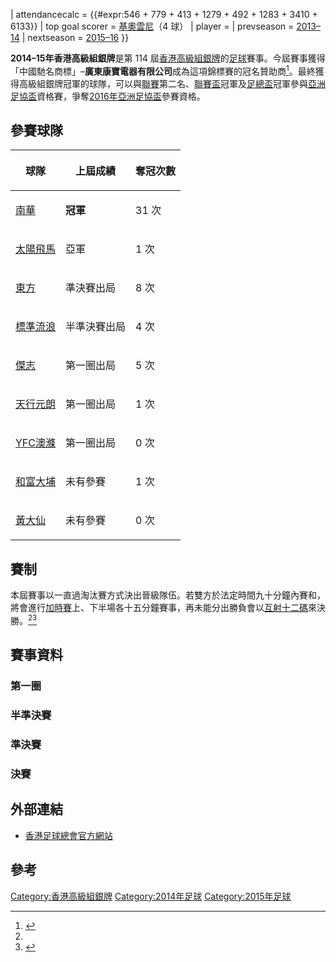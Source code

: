 {{Infobox國內足球盃賽球季
| title              = 香港高級組銀牌
| year               = 2014–15年
| country            = 香港
| edition            = 114
| defending champion = [[南華足球隊|南華]]
| dates              = 2014年10月26日–2015年1月17日
| num_teams          = 9 隊
| champions          = [[東方足球隊|東方]]
| count              = 9
| runner-up          = [[傑志體育會|傑志]]
| matches            = 8
| goals              = {{#expr:3 + 4 + 5 + 5 + 2 + 3 + 4 + 5}}
| attendancecalc     = {{#expr:546 + 779 + 413 + 1279 + 492 + 1283 + 3410 + 6133}}
| top goal scorer    = [[基奧雲尼·施華|基奧雲尼]]（4 球）
| player             = 
| prevseason         = [[2013–14年香港高級組銀牌|2013–14]]
| nextseason         = [[2015–16年香港高級組銀牌|2015–16]]
}}

'''2014–15年香港高級組銀牌'''是第 114 屆[[香港高級組銀牌|香港高級組銀牌]]的[[足球|足球]]賽事。今屆賽事獲得「中國馳名商標」–'''廣東康寶電器有限公司'''成為這項錦標賽的冠名贊助商<ref name=Shield>{{cite news |language=zh-hk |url=http://www.hkfa.com/news_details/12222 |title=香港足球總會宣布廣東康寶電器冠名贊助2014-15年度高級組銀牌賽 |publisher=[[香港足球總會|香港足球總會]] |date=2013年10月4日 |accessdate=2013年10月4日 |archive-url=https://web.archive.org/web/20141028060243/http://www.hkfa.com/news_details/12222 |archive-date=2014年10月28日 |dead-url=yes }}</ref>。最終獲得高級組銀牌冠軍的球隊，可以與[[2014–15年香港超級聯賽|聯賽]]第二名、[[2014–15年香港聯賽盃|聯賽盃]]冠軍及[[2014–15年香港足總盃|足總盃]]冠軍參與[[亞洲足協盃|亞洲足協盃]]資格賽，爭奪[[2016年亞洲足協盃|2016年亞洲足協盃]]參賽資格。

==參賽球隊==
{| class="wikitable" style="text-align: center" border="1"
|-
! 球隊
! 上屆成績
! 奪冠次數
|-
| [[南華足球隊|南華]] || '''冠軍''' || 31 次
|-
| [[太陽飛馬足球會|太陽飛馬]] || 亞軍 || 1 次
|-
| [[東方足球隊|東方]] || 準決賽出局 || 8 次
|-
| [[香港流浪足球會|標準流浪]] || 半準決賽出局 || 4 次
|-
| [[傑志體育會|傑志]] || 第一圈出局 || 5 次
|- 
| [[元朗足球會|天行元朗]] || 第一圈出局 || 1 次
|-
| [[YFC澳滌|YFC澳滌]] || 第一圈出局 || 0 次
|-
| [[大埔足球隊|和富大埔]] || 未有參賽 || 1 次
|-
| [[黃大仙區康樂體育會|黃大仙]] || 未有參賽 || 0 次
|}

==賽制==
本屆賽事以一直過淘汰賽方式決出晉級隊伍。若雙方於法定時間九十分鐘內賽和，將會進行[[加時賽|加時賽]]上、下半場各十五分鐘賽事，再未能分出勝負會以[[互射十二碼|互射十二碼]]來決勝。<ref name=Shield/><ref>{{cite web |url=http://www.hkfa.com/upload/pdf/2014/20141022c.pdf |title=2014-15年度香港足球總會 康寶高級組銀牌賽 |publisher=香港足球總會 |date=2014年10月22日 |accessdate=2014年10月22日 |archive-url=https://web.archive.org/web/20141028083459/http://www.hkfa.com/upload/pdf/2014/20141022c.pdf |archive-date=2014年10月28日 |dead-url=yes }}</ref>

==賽事資料==
===第一圈===
{{footballbox collapsible
|round = S01
|date = 2014年10月26日
|time = 14:30
|team1 = [[元朗足球會|天行元朗]]
|score = 1–2
|team2 = '''[[黃大仙區康樂體育會|黃大仙]]'''
|report = [http://www.hkfa.com/ch/match/detail/16018/ 報告]
|goals1 = [[元洋|元洋]] {{goal|14}}
|goals2 = [[莫斯奧|莫斯奧]] {{goal|6}}<br> [[辛祖|辛祖]] {{goal|79}}
|stadium = [[深水埗運動場|深水埗運動場]]
|attendance = 546
|referee = 何煒昇
}}

===半準決賽===
{{footballbox collapsible
|round = S02
|date = 2014年11月29日
|time = 14:30
|team1 = [[太陽飛馬足球會|太陽飛馬]]
|score = 1–3
|team2 = '''[[黃大仙區康樂體育會|黃大仙]]'''
|report = [http://www.hkfa.com/ch/match/detail/16026/ 報告]
|goals1 = [[摩域治|摩域治]] {{goal|44}}
|goals2 = [[辛祖|辛祖]] {{goal|47|[[十二碼|十二碼]]|50}}<br> [[黃梓浩|黃梓浩]] {{goal|90+6}}
|stadium = [[旺角大球場|旺角大球場]]
|attendance = 779
|referee = 吳超覺
}}
{{footballbox collapsible
|round = S03
|date = 2014年11月29日
|time = 17:30
|team1 = [[大埔足球隊|和富大埔]]
|score = 2–3
|team2 = '''[[傑志體育會|傑志]]'''
|report = [http://www.hkfa.com/ch/match/detail/16020/ 報告]
|goals1 = [[林毅東|林毅東]] {{goal|6}}<br> [[陳旭智|陳旭智]] {{goal|50}}
|goals2 = [[佐迪·達利斯|佐迪]] {{goal|32|[[十二碼|十二碼]]|69}}<br> [[保連奴|保連奴]] {{goal|61}}
|stadium = [[青衣運動場|青衣運動場]]
|attendance = 413
|referee = 陳銘肇
}}
{{footballbox collapsible
|round = S04
|date = 2014年11月30日
|time = 14:30
|team1 = '''[[南華足球隊|南華]]'''
|score = 4–1
|team2 = [[香港流浪足球會|標準流浪]]
|report = [http://www.hkfa.com/ch/match/detail/16021/ 報告]
|goals1 = [[安迪·羅素|羅素]] {{goal|52}}<br> [[中村祐人|中村祐人]] {{goal|61}}<br> [[伊萬·科斯托普洛斯|伊雲]] {{goal|64}}<br> [[鄭禮騫|鄭禮騫]] {{goal|74}}
|goals2 = [[林學曦|林學曦]] {{goal|78}}
|stadium = [[旺角大球場|旺角大球場]]
|attendance = 1,279
|referee = 劉晃熙
}}
{{footballbox collapsible
|round = S05
|date = 2014年11月30日
|time = 17:30
|team1 = '''[[東方足球隊|東方]]'''
|score = 2–0
|team2 = [[YFC澳滌|YFC澳滌]]
|report = [http://www.hkfa.com/ch/match/detail/16022/ 報告]
|goals1 = [[羅拔圖·奧蘭度·阿方素·祖利亞|羅拔圖]] {{goal|28}}<br> [[梁子駿|梁子駿]] {{goal|69}}
|goals2 = 
|stadium = [[青衣運動場|青衣運動場]]
|attendance = 492
|referee = 陸建燊
}}

===準決賽===
{{footballbox collapsible
|round = S06
|date = 2014年12月27日
|time = 15:00
|team1 = [[黃大仙區康樂體育會|黃大仙]]
|score = 0–3
|team2 = '''[[傑志體育會|傑志]]'''
|report = [http://www.hkfa.com/ch/match/detail/16307/ 報告]
|goals1 = 
|goals2 = [[林嘉緯|林嘉緯]] {{goal|27}}<br> [[佐迪·達利斯|佐迪]] {{goal|68}}<br> [[巴倫古素|巴倫古素]] {{goal|83}}
|stadium = [[旺角大球場|旺角大球場]]
|attendance = 1,283
|referee = 何煒昇
}}
{{footballbox collapsible
|round = S07
|date = 2014年12月28日
|time = 15:00
|team1 = [[南華足球隊|南華]]
|score = 1–3
|team2 = '''[[東方足球隊|東方]]'''
|report = [http://www.hkfa.com/ch/match/16308 報告]
|goals1 = [[中村祐人|中村祐人]] {{goal|38}}
|goals2 = [[基藍馬|基藍馬]] {{goal|8}}<br> [[戴蘭·麥阿里士打|麥阿里士打]] {{goal|10}}<br> [[羅志焜|羅志焜]] {{goal|27}}
|stadium = [[旺角大球場|旺角大球場]]
|attendance = 3,410
|referee = 湯巨森
}}

===決賽===
{{footballbox collapsible
|round = S08
|date = 2015年1月17日
|time = 16:00
|team1 = [[傑志體育會|傑志]]
|score = 2–3
|team2 = '''[[東方足球隊|東方]]'''
|report = [http://www.hkfa.com/ch/match/16880 報告]
|goals1 = [[巴倫古素|巴倫古素]] {{goal|38}}<br> [[佐迪·達利斯|佐迪]] {{goal|90+3}}
|goals2 = [[美路史拿域|美路史拿域]] {{goal|11||83}}<br> [[戴蘭·麥阿里士打|麥阿里士打]] {{goal|64}}
|stadium = [[香港大球場|香港大球場]]
|attendance = 6,133
|referee = [[廖國文|廖國文]]
}}

==外部連結==
*[http://www.hkfa.com/ch/leaguesp?type=1 香港足球總會官方網站]{{Wayback|url=http://www.hkfa.com/ch/leaguesp?type=1 |date=20151017101206 }} {{zh-hant icon}}

==參考==
{{reflist|2}}

{{香港高級組銀牌}}
{{2014–15年香港足球}}

[[Category:香港高級組銀牌|Category:香港高級組銀牌]]
[[Category:2014年足球|Category:2014年足球]]
[[Category:2015年足球|Category:2015年足球]]